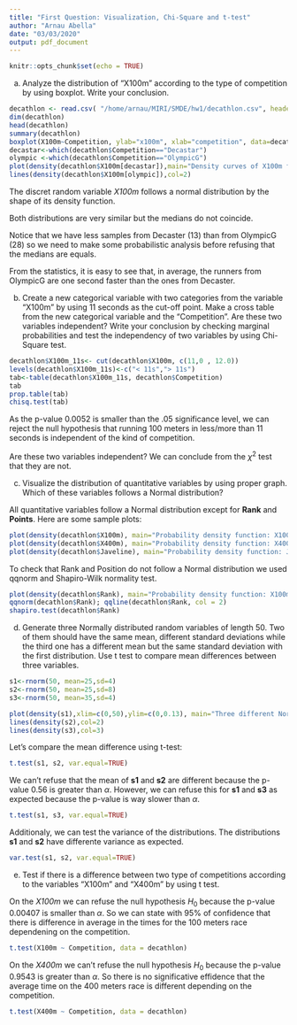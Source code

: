 ```yaml
---
title: "First Question: Visualization, Chi-Square and t-test"
author: "Arnau Abella"
date: "03/03/2020"
output: pdf_document
---
```


```r
knitr::opts_chunk$set(echo = TRUE)
```

a. Analyze the distribution of "X100m" according to the type of competition by using boxplot. Write your conclusion.

```r
decathlon <- read.csv( "/home/arnau/MIRI/SMDE/hw1/decathlon.csv", header = TRUE, sep = ",")
dim(decathlon)
head(decathlon)
summary(decathlon)
boxplot(X100m~Competition, ylab="x100m", xlab="competition", data=decathlon)
decastar<-which(decathlon$Competition=="Decastar")
olympic <-which(decathlon$Competition=="OlympicG")
plot(density(decathlon$X100m[decastar]),main="Density curves of X100m for Decastar and OlympicG", xlim=c(10,12), ylim=c(0, 2))
lines(density(decathlon$X100m[olympic]),col=2)
```

The discret random variable _X100m_ follows a normal distribution by the shape of its density function.

Both distributions are very similar but the medians do not coincide. 

Notice that we have less samples from Decaster (13) than from OlympicG (28) so we need to make some probabilistic analysis before refusing that the medians are equals.

From the statistics, it is easy to see that, in average, the runners from OlympicG are one second faster than the ones from Decaster.

\newpage

b. Create a new categorical variable with two categories from the variable "X100m" by using 11 seconds as the cut-off point. Make a cross table from the new categorical variable and the "Competition". Are these two variables independent? Write your conclusion by checking marginal probabilities and test the independency of two variables by using Chi-Square test.

```r
decathlon$X100m_11s<- cut(decathlon$X100m, c(11,0 , 12.0))
levels(decathlon$X100m_11s)<-c("< 11s","> 11s")
tab<-table(decathlon$X100m_11s, decathlon$Competition)
tab
prop.table(tab)
chisq.test(tab)
```

As the p-value 0.0052 is smaller than the .05 significance level, we can reject the null hypothesis that running 100 meters in less/more than 11 seconds is independent of the kind of competition.

Are these two variables independent? We can conclude from the $\chi^2$ test that they are not.

\newpage

c. Visualize the distribution of quantitative variables by using proper graph. Which of these variables follows a Normal distribution?

All quantitative variables follow a Normal distribution except for **Rank** and **Points**. Here are some sample plots:

```r
plot(density(decathlon$X100m), main="Probability density function: X100m")
plot(density(decathlon$X400m), main="Probability density function: X400m")
plot(density(decathlon$Javeline), main="Probability density function: Javeline")
```

To check that Rank and Position do not follow a Normal distribution we used qqnorm and Shapiro-Wilk normality test.

```r
plot(density(decathlon$Rank), main="Probability density function: X100m")
qqnorm(decathlon$Rank); qqline(decathlon$Rank, col = 2)
shapiro.test(decathlon$Rank)
```

\newpage

d. Generate three Normally distributed random variables of length 50. Two of them should have the same mean, different standard deviations while the third one has a different mean but the same standard deviation with the first distribution. Use t test to compare mean differences between three variables.

```r
s1<-rnorm(50, mean=25,sd=4)
s2<-rnorm(50, mean=25,sd=8)
s3<-rnorm(50, mean=35,sd=4)

plot(density(s1),xlim=c(0,50),ylim=c(0,0.13), main="Three different Normal distributed random variables")
lines(density(s2),col=2)
lines(density(s3),col=3)
```

Let's compare the mean difference using t-test:

```r
t.test(s1, s2, var.equal=TRUE)
```

We can't refuse that the mean of **s1** and **s2** are different because the p-value 0.56 is greater than $\alpha$. However, we can refuse this for **s1** and **s3** as expected because the p-value is way slower than $\alpha$.

```r
t.test(s1, s3, var.equal=TRUE)
```

Additionaly, we can test the variance of the distributions. The distributions **s1** and **s2** have differente variance as expected.

```r
var.test(s1, s2, var.equal=TRUE)
```

\newpage

e. Test if there is a difference between two type of competitions according to the variables "X100m" and "X400m" by using t test.

On the _X100m_ we can refuse the null hypothesis $H_0$ because the p-value 0.00407 is smaller than $\alpha$. So we can state with 95% of confidence that there is difference in average in the times for the 100 meters race dependening on the competition.

```r
t.test(X100m ~ Competition, data = decathlon)
```

On the _X400m_ we can't refuse the null hypothesis $H_0$ because the p-value 0.9543 is greater than $\alpha$. So there is no significative effidence that the average time on the 400 meters race is different depending on the competition.

```r
t.test(X400m ~ Competition, data = decathlon)
```